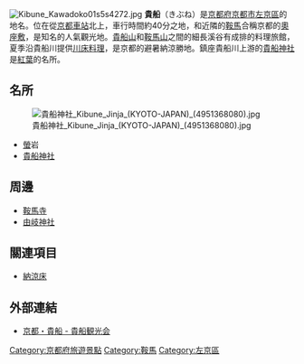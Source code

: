 {{Unreferenced|time=2017-08-28T12:54:08+00:00}}
[[File:Kibune_Kawadoko01s5s4272.jpg|thumb]]
'''貴船'''（きぶね）是[[京都府|京都府]][[京都市|京都市]][[左京區|左京區]]的地名。位在從[[京都車站|京都車站]]北上，車行時間約40分之地，和近隣的[[鞍馬_(京都市)|鞍馬]]合稱京都的[[奧座敷|奧座敷]]，是知名的人氣觀光地。[[貴船山|貴船山]]和[[鞍馬山|鞍馬山]]之間的細長溪谷有成排的料理旅館，夏季沿貴船川提供[[納涼床|川床料理]]，是京都的避暑納涼勝地。鎮座貴船川上游的[[貴船神社|貴船神社]]是[[紅葉|紅葉]]的名所。

== 名所 ==
[[File:貴船神社_Kibune_Jinja_(KYOTO-JAPAN)_(4951368080).jpg|thumb]]
* [[螢火蟲|螢]]岩
* [[貴船神社|貴船神社]]

== 周邊 ==
* [[鞍馬寺|鞍馬寺]]
* [[由岐神社|由岐神社]]

== 關連項目 ==
* [[納涼床|納涼床]]

== 外部連結 ==
* [http://kibune.jp/ 京都・貴船 - 貴船観光会] {{Wayback|url=http://kibune.jp/ |date=20210514012453 }}

[[Category:京都府旅遊景點|Category:京都府旅遊景點]]
[[Category:鞍馬|Category:鞍馬]]
[[Category:左京區|Category:左京區]]